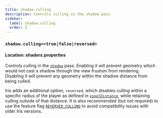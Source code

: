 ```yaml
---
title: shadow.culling
description: Controls culling in the shadow pass.
sidebar:
  label: shadow.culling
  order: 3
---
```


### `shadow.culling=<true|false|reversed>`

#### Location: shaders.properties

Controls culling in the [`shadow`](/reference/programs/shadow) pass. Enabling it will prevent geometry which would not cast a shadow through the view frustum from rendering. Disabling it will prevent any geometry within the shadow distance from being culled.

Iris adds an additional option, `reversed`, which disables culling within a specific radius of the player as defined in [`voxelDistance`](/reference/constants/voxeldistance), while retaining culling outside of that distance. It is also recommended (but not required) to use the feature flag [`REVERSED_CULLING`](/reference/shadersproperties/flags) to avoid compatibility issues with older Iris versions.